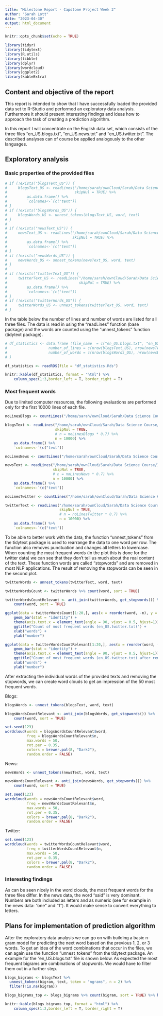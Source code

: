 ```yaml
---
title: "Milestone Report - Capstone Project Week 2"
author: "Sarah Lott"
date: "2023-04-30"
output: html_document
---
```


```r
knitr::opts_chunk$set(echo = TRUE)
```

```r
library(tidyr)
library(tidytext)
library(R.utils)
library(tibble)
library(dplyr)
library(wordcloud)
library(ggplot2)
library(kableExtra)
```

## Content and objective of the report

This report is intended to show that I have successfully loaded the provided data set to R-Studio and performed an exploratory data analysis. Furthermore it should present interesting findings and ideas how to approach the task of creating a prediction algorithm.

In this report I will concentrate on the English data set, which consists of the three files "en_US.blogs.txt", "en_US.news.txt" and "en_US.twitter.txt". The described analyses can of course be applied analogously to the other languages.

## Exploratory analysis

### Basic properties of the provided files

```r
# if (!exists("blogsText_US")) {
#     blogsText_US <- readLines("/home/sarah/ownCloud/Sarah/Data Science Course/10_Capstone/final/en_US/en_US.blogs.txt",
#                               skipNul = TRUE) %>% 
#         as.data.frame() %>% 
#         `colnames<-`(c("text"))
# }
# if (!exists("blogsWords_US")) {
#     blogsWords_US <- unnest_tokens(blogsText_US, word, text)
# }
# 
# if (!exists("newsText_US")) {
#     newsText_US <- readLines("/home/sarah/ownCloud/Sarah/Data Science Course/10_Capstone/final/en_US/en_US.news.txt",
#                              skipNul = TRUE) %>% 
#         as.data.frame() %>% 
#         `colnames<-`(c("text"))
# }
# if (!exists("newsWords_US")) {
#     newsWords_US <- unnest_tokens(newsText_US, word, text)
# }
# 
# if (!exists("twitterText_US")) {
#     twitterText_US <- readLines("/home/sarah/ownCloud/Sarah/Data Science Course/10_Capstone/final/en_US/en_US.twitter.txt",
#                                 skipNul = TRUE) %>% 
#         as.data.frame() %>% 
#         `colnames<-`(c("text"))
# }
# if (!exists("twitterWords_US")) {
#     twitterWords_US <- unnest_tokens(twitterText_US, word, text)
# }
```

In the table below the number of lines and number of words are listed for all three files. The data is read in using the "readLines" function (base package) and the words are counted using the "unnest_tokens" function (tidytext package).

```r
# df_statistics <- data.frame (file_name  = c("en_US.blogs.txt", "en_US.news.txt", "en_US.twitter.txt"),
#                   number_of_lines = c(nrow(blogsText_US), nrow(newsText_US), nrow(twitterText_US)),
#                   number_of_words = c(nrow(blogsWords_US), nrow(newsWords_US), nrow(twitterWords_US))
# )

df_statistics <- readRDS(file = "df_statistics.Rds")

knitr::kable(df_statistics, format = "html") %>% 
    column_spec(1:3,border_left = T, border_right = T)
```

### Most frequent words

Due to limited computer resources, the following evaluations are performed only for the first 10000 lines of each file.

```r
noLinesBlogs <- countLines("/home/sarah/ownCloud/Sarah/Data Science Course/10_Capstone/final/en_US/en_US.blogs.txt")[1]

blogsText <- readLines("/home/sarah/ownCloud/Sarah/Data Science Course/10_Capstone/final/en_US/en_US.blogs.txt",
                       skipNul = TRUE,
                       # n = noLinesBlogs * 0.7) %>% 
                       n = 10000) %>% 
    as.data.frame() %>% 
    `colnames<-`(c("text"))

noLinesNews <- countLines("/home/sarah/ownCloud/Sarah/Data Science Course/10_Capstone/final/en_US/en_US.news.txt")[1]

newsText <- readLines("/home/sarah/ownCloud/Sarah/Data Science Course/10_Capstone/final/en_US/en_US.news.txt",
                      skipNul = TRUE,
                      # n = noLinesNews * 0.7) %>% 
                      n = 10000) %>% 
    as.data.frame() %>% 
    `colnames<-`(c("text"))

noLinesTwitter <- countLines("/home/sarah/ownCloud/Sarah/Data Science Course/10_Capstone/final/en_US/en_US.twitter.txt")[1]

twitterText <- readLines("/home/sarah/ownCloud/Sarah/Data Science Course/10_Capstone/final/en_US/en_US.twitter.txt",
                         skipNul = TRUE,
                         # n = noLinesTwitter * 0.7) %>% 
                         n = 10000) %>% 
    as.data.frame() %>% 
    `colnames<-`(c("text"))
```

To be able to better work with the data, the function "unnest_tokens" from the tidytext package is used to rearrange the data to one word per row. The function also removes punctuation and changes all letters to lowercase.
When counting the most frequent words (in the plot this is done for the twitter data) we can see that they don't tell us much about the real content of the text. These function words are called "stopwords" and are removed in most NLP applications. The result of removing the stopwords can be seen in the second plot.


<!-- Stop words are basically a set of commonly used words in any language, not just English. -->
<!-- The reason why stop words are critical to many applications is that, if we remove the words that are very commonly used in a given language, we can focus on the important words instead. -->

<!-- Stopwords are the words in any language which does not add much meaning to a sentence. They can safely be ignored without sacrificing the meaning of the sentence.  -->

```r
twitterWords <- unnest_tokens(twitterText, word, text)

twitterWordsCount <- twitterWords %>% count(word, sort = TRUE)

twitterWordsCountRelevant <- anti_join(twitterWords, get_stopwords()) %>% 
    count(word, sort = TRUE)

ggplot(data = twitterWordsCount[1:20,], aes(x = reorder(word, -n), y = n)) +
    geom_bar(stat = "identity") +
    theme(axis.text.x = element_text(angle = 90, vjust = 0.5, hjust=1)) +
    ggtitle("Count of most frequent words (en_US.twitter.txt)") +
    xlab("words") +
    ylab("number")

ggplot(data = twitterWordsCountRelevant[1:20,], aes(x = reorder(word, -n), y = n)) +
    geom_bar(stat = "identity") +
    theme(axis.text.x = element_text(angle = 90, vjust = 0.5, hjust=1)) +
    ggtitle("Count of most frequent words (en_US.twitter.txt) after removing stopwords") +
    xlab("words") +
    ylab("number")
```

After extracting the individual words of the provided texts and removing the stopwords, we can create word clouds to get an impression of the 50 most frequent words.

Blogs:
```r
blogsWords <- unnest_tokens(blogsText, word, text)

blogsWordsCountRelevant <- anti_join(blogsWords, get_stopwords()) %>% 
    count(word, sort = TRUE)

set.seed(123)
wordcloud(words = blogsWordsCountRelevant$word, 
          freq = blogsWordsCountRelevant$n,
          max.words = 50,
          rot.per = 0.35,
          colors = brewer.pal(8, "Dark2"),
          random.order = FALSE)
```

News:
```r
newsWords <- unnest_tokens(newsText, word, text)

newsWordsCountRelevant <- anti_join(newsWords, get_stopwords()) %>% 
    count(word, sort = TRUE)

set.seed(123)
wordcloud(words = newsWordsCountRelevant$word, 
          freq = newsWordsCountRelevant$n,
          max.words = 50,
          rot.per = 0.35,
          colors = brewer.pal(8, "Dark2"),
          random.order = FALSE)
```

Twitter:
```r
set.seed(123)
wordcloud(words = twitterWordsCountRelevant$word, 
          freq = twitterWordsCountRelevant$n,
          max.words = 50,
          rot.per = 0.35,
          colors = brewer.pal(8, "Dark2"),
          random.order = FALSE)
```

### Interesting findings

As can be seen nicely in the word clouds, the most frequent words for the three files differ. In the news data, the word "said" is very dominant. Numbers are both included as letters and as numeric (see for example in the news data: "one" and "1"). It would make sense to convert everything to letters.

## Plans for implementation of prediction algorithm

After the exploratory data analysis we can go on with building a basic n-gram model for predicting the next word based on the previous 1, 2, or 3 words. 
To get an idea of the word combinations that occur in the files, we can again use the function "unnest_tokens" from the tidytext package. An example for the "en_US.blogs.txt" file is shown below. As expected the most frequent bigrams are combinations of stopwords. We would have to filter them out in a further step.

```r
blogs_bigrams <- blogsText %>%
  unnest_tokens(bigram, text, token = "ngrams", n = 2) %>%
  filter(!is.na(bigram))

blogs_bigrams_top <- blogs_bigrams %>% count(bigram, sort = TRUE) %>% head(10)

knitr::kable(blogs_bigrams_top, format = "html") %>% 
    column_spec(1:2,border_left = T, border_right = T)

```
